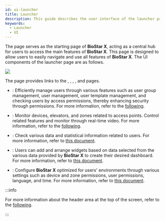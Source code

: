 ```yaml
---
id: ui-launcher
title: Launcher
description: This guide describes the user interface of the launcher page.
keywords:
  - Launcher
  - UI
---
```


The <Cmd sid='shell.header.launcher' /> page serves as the starting page of **BioStar X**, acting as a central hub for users to access the main features of **BioStar X**. This page is designed to allow users to easily navigate and use all features of **BioStar X**. The UI components of the launcher page are as follows.

<Image src='/img/biostarx-launcher.png' className='none' />

The <Cmd sid='shell.header.launcher' /> page provides links to the <Cmd sid='shell.header.user' />, <Cmd sid='shell.header.arena' />, <Cmd sid='shell.header.data' />, <Cmd sid='shell.header.dashboard' />, and <Cmd sid='shell.header.setting' /> pages.

* <Cmd sid='shell.header.user' />: Efficiently manage users through various features such as user group management, user management, user template management, and checking users by access permissions, thereby enhancing security through permissions. For more information, refer to the [following](how-to-guide-user).

* <Cmd sid='shell.header.arena' />: Monitor devices, elevators, and zones related to access points. Control related features and monitor through real-time video. For more information, refer to the [following](how-to-guide-monitoring).

* <Cmd sid='shell.header.data' />: Check various data and statistical information related to users. For more information, refer to [this document](#).

* <Cmd sid='shell.header.dashboard' />: Users can add and arrange widgets based on data selected from the various data provided by **BioStar X** to create their desired dashboard. For more information, refer to [this document](#).

* <Cmd sid='shell.header.setting' />: Configure **BioStar X** optimized for users' environments through various settings such as device and zone permissions, user permissions, language, and time. For more information, refer to [this document](#).

:::info

For more information about the header area at the top of the screen, refer to the [following](ui-common).

:::
